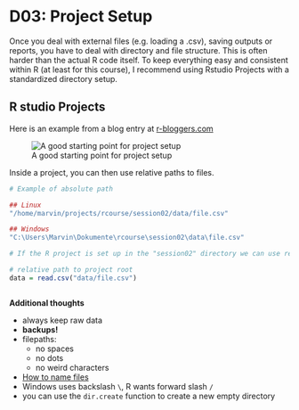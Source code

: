 # D03: Project Setup

Once you deal with external files (e.g. loading a .csv), saving outputs or reports, you have to deal with directory and file structure.
This is often harder than the actual R code itself. To keep everything easy and consistent within R (at least for this course), I recommend using Rstudio Projects with a standardized directory setup.


## R studio Projects

Here is an example from a blog entry at [r-bloggers.com](https://www.r-bloggers.com/2020/01/rstudio-projects-and-working-directories-a-beginners-guide/)

![A good starting point for project setup](https://i1.wp.com/raw.githubusercontent.com/martinctc/blog/master/images/RPROJECT_2000dpi.png?w=578&ssl=1)

Inside a project, you can then use relative paths to files.



```r

# Example of absolute path

## Linux
"/home/marvin/projects/rcourse/session02/data/file.csv"

## Windows
"C:\Users\Marvin\Dokumente\rcourse\session02\data\file.csv"

# If the R project is set up in the "session02" directory we can use relative paths:

# relative path to project root
data = read.csv("data/file.csv")



```



**Additional thoughts**

* always keep raw data
* **backups!**
* filepaths:
    * no spaces
    * no dots
    * no weird characters
* [How to name files](https://speakerdeck.com/jennybc/how-to-name-files)
* Windows uses backslash `\`, R wants forward slash `/`
* you can use the `dir.create` function to create a new empty directory




